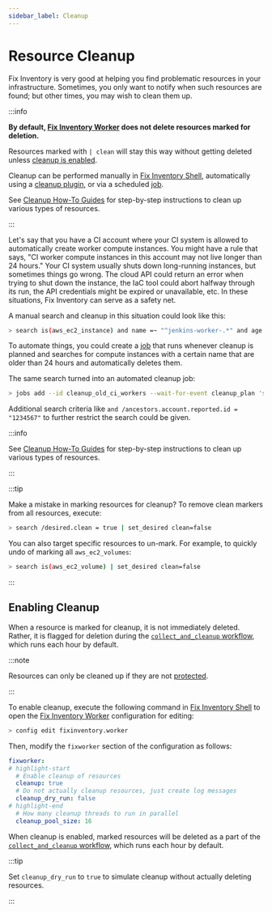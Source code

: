 ```yaml
---
sidebar_label: Cleanup
---
```


# Resource Cleanup

Fix Inventory is very good at helping you find problematic resources in your infrastructure. Sometimes, you only want to notify when such resources are found; but other times, you may wish to clean them up.

:::info

**By default, [Fix Inventory Worker](../../reference/components/worker.mdx) does not delete resources marked for deletion.**

Resources marked with `| clean` will stay this way without getting deleted unless [cleanup is enabled](#enabling-cleanup).

Cleanup can be performed manually in [Fix Inventory Shell](../../reference/components/shell.mdx), automatically using a [cleanup plugin](../../reference/components/plugins/index.mdx), or via a scheduled [job](../automation/index.mdx#jobs).

See [Cleanup How-To Guides](../../how-to-guides/cleanup/index.mdx) for step-by-step instructions to clean up various types of resources.

:::

Let's say that you have a CI account where your CI system is allowed to automatically create worker compute instances. You might have a rule that says, "CI worker compute instances in this account may not live longer than 24 hours." Your CI system usually shuts down long-running instances, but sometimes things go wrong. The cloud API could return an error when trying to shut down the instance, the IaC tool could abort halfway through its run, the API credentials might be expired or unavailable, etc. In these situations, Fix Inventory can serve as a safety net.

A manual search and cleanup in this situation could look like this:

```bash
> search is(aws_ec2_instance) and name =~ "^jenkins-worker-.*" and age > 24h | clean "instance older than 24h"
```

To automate things, you could create a [job](../automation/index.mdx#jobs) that runs whenever cleanup is planned and searches for compute instances with a certain name that are older than 24 hours and automatically deletes them.

The same search turned into an automated cleanup job:

```bash
> jobs add --id cleanup_old_ci_workers --wait-for-event cleanup_plan 'search is(aws_ec2_instance) and name =~ "^jenkins-worker-.*" and age > 24h | clean "instance older than 24h"'
```

Additional search criteria like `and /ancestors.account.reported.id = "1234567"` to further restrict the search could be given.

:::info

See [Cleanup How-To Guides](../../how-to-guides/cleanup/index.mdx) for step-by-step instructions to clean up various types of resources.

:::

:::tip

Make a mistake in marking resources for cleanup? To remove clean markers from all resources, execute:

```bash
> search /desired.clean = true | set_desired clean=false
```

You can also target specific resources to un-mark. For example, to quickly undo of marking all `aws_ec2_volumes`:

```bash
> search is(aws_ec2_volume) | set_desired clean=false
```

:::

## Enabling Cleanup

When a resource is marked for cleanup, it is not immediately deleted. Rather, it is flagged for deletion during the [`collect_and_cleanup` workflow](../../reference/workflows/index.mdx#collect_and_cleanup-workflow), which runs each hour by default.

:::note

Resources can only be cleaned up if they are not [protected](./protection.mdx).

:::

To enable cleanup, execute the following command in [Fix Inventory Shell](../../reference/components/shell.mdx) to open the [Fix Inventory Worker](../../reference/components/worker.mdx) configuration for editing:

```bash
> config edit fixinventory.worker
```

Then, modify the `fixworker` section of the configuration as follows:

```yaml
fixworker:
# highlight-start
  # Enable cleanup of resources
  cleanup: true
  # Do not actually cleanup resources, just create log messages
  cleanup_dry_run: false
# highlight-end
  # How many cleanup threads to run in parallel
  cleanup_pool_size: 16
```

When cleanup is enabled, marked resources will be deleted as a part of the [`collect_and_cleanup` workflow](../../reference/workflows/index.mdx#collect_and_cleanup-workflow), which runs each hour by default.

:::tip

Set `cleanup_dry_run` to `true` to simulate cleanup without actually deleting resources.

:::
